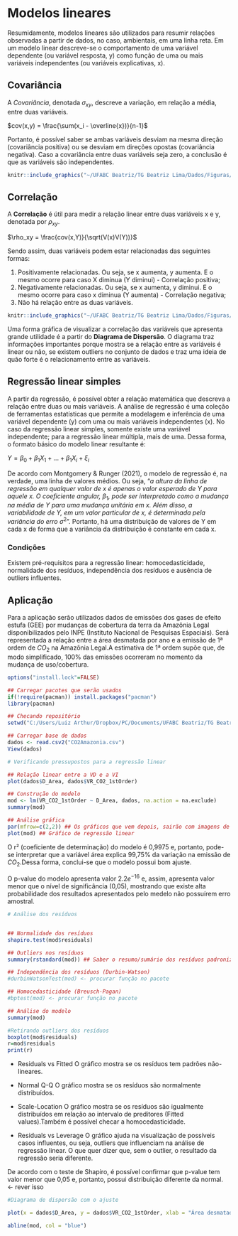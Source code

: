 # Modelos lineares

Resumidamente, modelos lineares são utilizados para resumir relações observadas a partir de dados, no caso, ambientais, em uma linha reta. Em um modelo linear descreve-se o comportamento de uma variável dependente (ou variável resposta, y) como função de uma ou mais variáveis independentes (ou variáveis explicativas, x). 

## Covariância
A *Covariância*, denotada $\sigma_{xy}$, descreve a variação, em relação a média, entre duas variáveis. 

$cov(x,y) = \frac{\sum(x_i - \overline{x})}{n-1}$

Portanto, é possível saber se ambas variáveis desviam na mesma direção (covariância positiva) ou se desviam em direções opostas (covariância negativa). Caso a covariância entre duas variáveis seja zero, a conclusão é que as variáveis são independentes. 

```r

knitr::include_graphics("~/UFABC Beatriz/TG Beatriz Lima/Dados/Figuras/Covariancia.png")

```

## Correlação

A **Correlação** é útil para medir a relação linear entre duas variáveis x e y, denotada por $\rho_{xy}$.

$\rho_xy = \frac{cov(x,Y)}{\sqrt(V(x)V(Y))}$

Sendo assim, duas variáveis podem estar relacionadas das seguintes formas:

  1. Positivamente relacionadas. Ou seja, se x aumenta, y aumenta. E o mesmo ocorre para caso X diminua (Y diminui) -  Correlação positiva;
  2. Negativamente relacionadas. Ou seja, se x aumenta, y diminui. E o mesmo ocorre para caso x diminua (Y aumenta) - Correlação negativa;
  3. Não há relação entre as duas variáveis.

```r

knitr::include_graphics("~/UFABC Beatriz/TG Beatriz Lima/Dados/Figuras/Correlação.jpg")

```

Uma forma gráfica de visualizar a correlação das variáveis que apresenta grande utilidade é a partir do **Diagrama de Dispersão**. O diagrama traz informações importantes porque mostra se a relação entre as variáveis é linear ou não, se existem outliers no conjunto de dados e traz uma ideia de quão forte é o relacionamento entre as variáveis.


## Regressão linear simples

A partir da regressão, é possível obter a relação matemática que descreva a relação entre duas ou mais variáveis. A análise de regressão é uma coleção de ferramentas estatísticas que permite a modelagem e inferência de uma variável dependente (y) com uma ou mais variáveis independentes (x). No caso da regressão linear simples, somente existe uma variável independente; para a regressão linear múltipla, mais de uma. Dessa forma, o formato básico do modelo linear resultante é:

$Y = \beta_0 + \beta_1X_1 + ... +\beta_1X_i + \xi_i$
                          
De acordo com Montgomery & Runger (2021), o modelo de regressão é, na verdade, uma linha de valores médios. Ou seja, "*a altura da linha de regressão em qualquer valor de x é apenas o valor esperado de Y para aquele x. O coeficiente angular,* $\beta_1$*, pode ser interpretado como a mudança na média de Y para uma mudança unitária em x. Além disso, a variabilidade de Y, em um valor particular de x, é determinada pela variância do erro* $\sigma^2$". Portanto, há uma distribuição de valores de Y em cada x de forma que a variância da distribuição é constante em cada x.

### Condições

Existem pré-requisitos para a regressão linear: homocedasticidade, normalidade dos resíduos, independência dos resíduos e ausência de outliers influentes.


## Aplicação {-}

Para a aplicação serão utilizados dados de emissões dos gases de efeito estufa (GEE) por mudanças de cobertura da terra da Amazônia Legal disponibilizados pelo INPE (Instituto Nacional de Pesquisas Espaciais). Será representada a relação entre a área desmatada por ano e a emissão de 1ª ordem de $CO_2$ na Amazônia Legal.A estimativa de 1ª ordem supõe que, de modo simplificado, 100% das emissões ocorreram no momento da mudança de uso/cobertura.


```r
options("install.lock"=FALSE)

## Carregar pacotes que serão usados
if(!require(pacman)) install.packages("pacman")
library(pacman)

## Checando repositório
setwd("C:/Users/Luiz Arthur/Dropbox/PC/Documents/UFABC Beatriz/TG Beatriz Lima/Dados")

## Carregar base de dados
dados <- read.csv2("CO2Amazonia.csv")
View(dados)

# Verificando pressupostos para a regressão linear

## Relação linear entre a VD e a VI
plot(dados$D_Area, dados$VR_CO2_1stOrder)

## Construção do modelo
mod <- lm(VR_CO2_1stOrder ~ D_Area, dados, na.action = na.exclude)
summary(mod)

## Análise gráfica
par(mfrow=c(2,2)) ## Os gráficos que vem depois, sairão com imagens de 2 linhas e 2 colunas
plot(mod) ## Gráfico de regressão linear


```

O r² (coeficiente de determinação) do modelo é 0,9975 e, portanto, pode-se interpretar que a variável área explica 99,75% da variação na emissão de $CO_2$.Dessa forma, conclui-se que o modelo possui bom ajuste.

O p-value do modelo apresenta valor $2.2e^{-16}$ e, assim, apresenta valor menor que o nível de significância (0,05), mostrando que existe alta probabilidade dos resultados apresentados pelo medelo não possuírem erro amostral.


```r
# Análise dos resíduos


## Normalidade dos resíduos
shapiro.test(mod$residuals)

## Outliers nos resíduos
summary(rstandard(mod)) ## Saber o resumo/sumário dos resíduos padronizados

## Independência dos resíduos (Durbin-Watson) 
#durbinWatsonTest(mod) <- procurar função no pacote

## Homocedasticidade (Breusch-Pagan)
#bptest(mod) <- procurar função no pacote

## Análise do modelo
summary(mod)

#Retirando outliers dos resíduos
boxplot(mod$residuals)
r=mod$residuals
print(r)

```
 - Residuals vs Fitted
  O gráfico mostra se os resíduos tem padrões não-lineares.
 
 - Normal Q-Q
  O gráfico mostra se os resíduos são normalmente distribuídos.
  
 - Scale-Location
  O gráfico mostra se os resíduos são igualmente distribuídos em relação ao intervalo de preditores (Fitted values).Também é possível checar a homocedasticidade.
  
 - Residuals vs Leverage
  O gráfico ajuda na visualização de possíveis casos influentes, ou seja, outliers que influenciam na análise de regressão linear. O que quer dizer que, sem o outlier, o resultado da regressão seria diferente. 

De acordo com o teste de Shapiro, é possível confirmar que p-value tem valor menor que 0,05 e, portanto, possui distribuição diferente da normal. <- rever isso


```r

#Diagrama de dispersão com o ajuste

plot(x = dados$D_Area, y = dados$VR_CO2_1stOrder, xlab = "Área desmatada no ano", ylab = "Emissão de CO2 de 1a ordem")

abline(mod, col = "blue")
```
